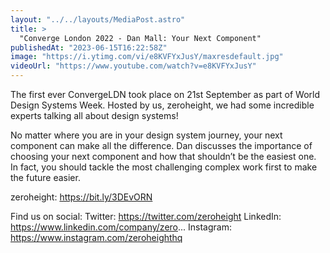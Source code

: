 ```yaml
---
layout: "../../layouts/MediaPost.astro"
title: >
  "Converge London 2022 - Dan Mall: Your Next Component"
publishedAt: "2023-06-15T16:22:58Z"
image: "https://i.ytimg.com/vi/e8KVFYxJusY/maxresdefault.jpg"
videoUrl: "https://www.youtube.com/watch?v=e8KVFYxJusY"
---
```


The first ever ConvergeLDN took place on 21st September as part of World Design Systems Week. Hosted by us, zeroheight, we had some incredible experts talking all about design systems!

No matter where you are in your design system journey, your next component can make all the difference. Dan discusses the importance of choosing your next component and how that shouldn’t be the easiest one. In fact, you should tackle the most challenging complex work first to make the future easier.

zeroheight: https://bit.ly/3DEvORN

Find us on social:
Twitter: https://twitter.com/zeroheight
LinkedIn: https://www.linkedin.com/company/zero...
Instagram: https://www.instagram.com/zeroheighthq
